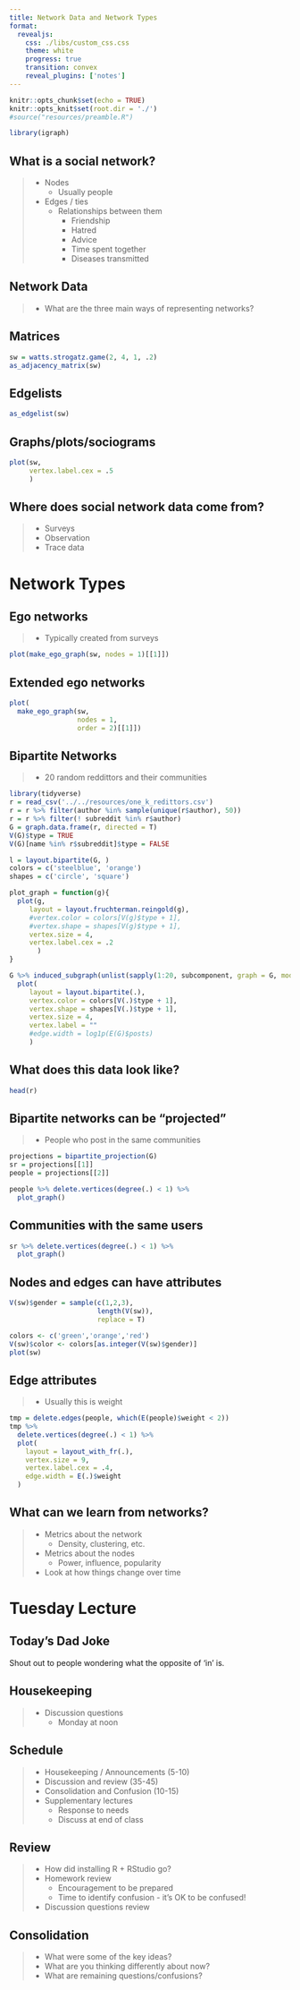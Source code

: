 ```yaml
---
title: Network Data and Network Types
format: 
  revealjs:
    css: ./libs/custom_css.css
    theme: white
    progress: true
    transition: convex
    reveal_plugins: ['notes']
---
```


```r
knitr::opts_chunk$set(echo = TRUE)
knitr::opts_knit$set(root.dir = './')
#source("resources/preamble.R")

library(igraph)
```

## What is a social network?

> - Nodes
>	- Usually people
> - Edges / ties
>	- Relationships between them
>	  - Friendship
>	  - Hatred
>	  - Advice
>	  - Time spent together
>	  - Diseases transmitted

## Network Data

> - What are the three main ways of representing networks?

## Matrices

```r
sw = watts.strogatz.game(2, 4, 1, .2)
as_adjacency_matrix(sw)
```

## Edgelists

```r
as_edgelist(sw)

```

## Graphs/plots/sociograms

```r
plot(sw,
     vertex.label.cex = .5
     )
```

## Where does social network data come from?

>- Surveys
>- Observation
>- Trace data

# Network Types

## Ego networks

>- Typically created from surveys

```r
plot(make_ego_graph(sw, nodes = 1)[[1]])

```

## Extended ego networks

```r
plot(
  make_ego_graph(sw, 
                 nodes = 1, 
                 order = 2)[[1]])

```

## Bipartite Networks

>- 20 random reddittors and their communities

<div class='fragment'>
```r
library(tidyverse)
r = read_csv('../../resources/one_k_redittors.csv')
r = r %>% filter(author %in% sample(unique(r$author), 50))
r = r %>% filter(! subreddit %in% r$author)
G = graph.data.frame(r, directed = T)
V(G)$type = TRUE
V(G)[name %in% r$subreddit]$type = FALSE

l = layout.bipartite(G, )
colors = c('steelblue', 'orange')
shapes = c('circle', 'square')
```
```r

plot_graph = function(g){
  plot(g,
     layout = layout.fruchterman.reingold(g),
     #vertex.color = colors[V(g)$type + 1],
     #vertex.shape = shapes[V(g)$type + 1],
     vertex.size = 4,
     vertex.label.cex = .2
       )
}

G %>% induced_subgraph(unlist(sapply(1:20, subcomponent, graph = G, mode = 'out'))) %>%
  plot(
     layout = layout.bipartite(.),
     vertex.color = colors[V(.)$type + 1],
     vertex.shape = shapes[V(.)$type + 1],
     vertex.size = 4,
     vertex.label = ""
     #edge.width = log1p(E(G)$posts)
     )
```
</div>

## What does this data look like?

```r
head(r)
```

## Bipartite networks can be "projected"

>- People who post in the same communities


<div class='fragment'>
```r
projections = bipartite_projection(G)
sr = projections[[1]]
people = projections[[2]]

people %>% delete.vertices(degree(.) < 1) %>%
  plot_graph()
```
</div>

## Communities with the same users

<div class='fragment'>
```r
sr %>% delete.vertices(degree(.) < 1) %>%
  plot_graph()
```
</div>

## Nodes and edges can have attributes

```r
V(sw)$gender = sample(c(1,2,3), 
                      length(V(sw)), 
                      replace = T)

colors <- c('green','orange','red')
V(sw)$color <- colors[as.integer(V(sw)$gender)]
plot(sw)
```

## Edge attributes

>- Usually this is weight

<div class='fragment'>
```r
tmp = delete.edges(people, which(E(people)$weight < 2))
tmp %>%
  delete.vertices(degree(.) < 1) %>%
  plot(
    layout = layout_with_fr(.),
    vertex.size = 9,
    vertex.label.cex = .4,
    edge.width = E(.)$weight
  )
```
</div>

## What can we learn from networks?

> - Metrics about the network
>	- Density, clustering, etc.
> - Metrics about the nodes
>	- Power, influence, popularity
> - Look at how things change over time


# Tuesday Lecture

## Today's Dad Joke

Shout out to people wondering what the opposite of 'in' is.


## Housekeeping

> - Discussion questions
>	- Monday at noon

## Schedule

> - Housekeeping / Announcements (5-10)
> - Discussion and review (35-45)
> - Consolidation and Confusion (10-15)
> - Supplementary lectures
>	- Response to needs
>	- Discuss at end of class


## Review

> - How did installing R + RStudio go?
> - Homework review
>	- Encouragement to be prepared
>	- Time to identify confusion - it's OK to be confused!
> - Discussion questions review

## Consolidation

> - What were some of the key ideas?
> - What are you thinking differently about now?
> - What are remaining questions/confusions?
